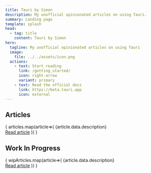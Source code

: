 ```yaml
---
title: Tauri by Simon
description: My unofficial opinionated articles on using Tauri.
summary: Landing page
template: splash
head:
  - tag: title
    content: Tauri by Simon
hero:
  tagline: My unofficial opinionated articles on using Tauri
  image:
    file: ../../assets/icon.png
  actions:
    - text: Start reading
      link: /getting_started/
      icon: right-arrow
      variant: primary
    - text: Read the official docs
      link: https://beta.tauri.app
      icon: external
---
```



<HeroBackground />

## Articles


<CardGrid>
{ articles.map(article=>(
  <Card title={article.data.title} icon="document">
  {article.data.description}
  <br/><a href={article.slug}>Read article</a>
  </Card>
)) }
</CardGrid>


## Work In Progress


<CardGrid>
{ wipArticles.map(article=>(
  <Card title={article.data.title} icon="document">
  {article.data.description}
  <br/><a href={article.slug}>Read article</a>
  </Card>
)) }
</CardGrid>
